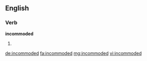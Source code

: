 ==English==

===Verb===
'''incommoded'''

# {{past of|incommode}}

[[de:incommoded]]
[[fa:incommoded]]
[[mg:incommoded]]
[[vi:incommoded]]